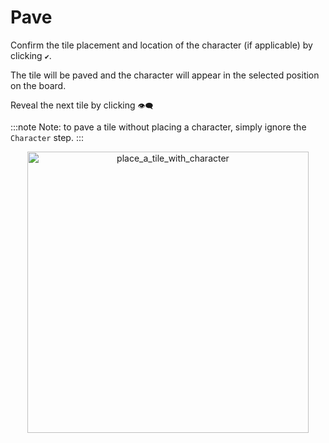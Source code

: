 # Pave

Confirm the tile placement and location of the character (if applicable) by clicking `✔️`.

The tile will be paved and the character will appear in the selected position on the board.

Reveal the next tile by clicking `👁️‍🗨️`

:::note
Note: to pave a tile without placing a character, simply ignore the `Character` step.
:::

<div align="center">
    <img width="450" src="place_a_tile_with_character.gif" alt="place_a_tile_with_character" />
</div>
